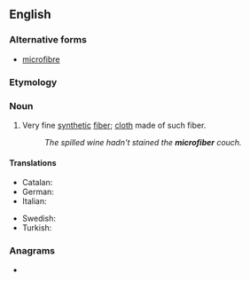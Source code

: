 ==English==

===Alternative forms===
* {{qualifier|Canadian|British}} [[microfibre]]

===Etymology===
{{prefix|en|micro|fiber}}

===Noun===
{{en-noun|~}}

# {{lb|en|American spelling}} Very fine [[synthetic]] [[fiber]]; [[cloth]] made of such fiber.
#: ''The spilled wine hadn't stained the '''microfiber''' couch.''

====Translations====
{{trans-top|particularly fine fiber}}
* Catalan: {{t|ca|microfibra|f}}
* German: {{t+|de|Mikrofaser|f}}
* Italian: {{t+|it|microfibra|f}}
{{trans-mid}}
* Swedish: {{t|sv|mikrofiber|c}}
* Turkish: {{t|tr|mikrofiber}}
{{trans-bottom}}

===Anagrams===
* {{anagrams|en|a=bcefiimorr|microfibre}}